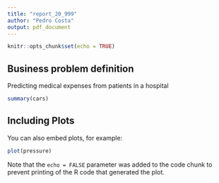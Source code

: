 ```yaml
---
title: "report_20_999"
author: "Pedro Costa"
output: pdf_document
---
```


```r
knitr::opts_chunk$set(echo = TRUE)
```

## Business problem definition

Predicting medical expenses from patients in a hospital

```r
summary(cars)
```

## Including Plots

You can also embed plots, for example:

```r
plot(pressure)
```

Note that the `echo = FALSE` parameter was added to the code chunk to prevent printing of the R code that generated the plot.
